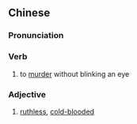 {{also|杀人不眨眼}}
==Chinese==
{{zh-forms|s=杀人不眨眼|type=212}}

===Pronunciation===
{{zh-pron
|m=shārén 不 zhǎyǎn
|c=saat3 jan4 bat1 zaap3 ngaan5
|cat=v,a
}}

===Verb===
{{zh-verb}}

# to [[murder]] without blinking an eye

===Adjective===
{{zh-adj}}

# [[ruthless]], [[cold-blooded]]